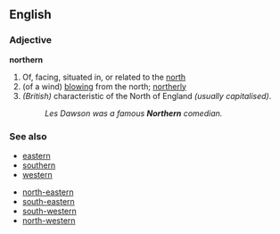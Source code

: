 ==English==
===Adjective===
'''northern'''
# Of, facing, situated in, or related to the [[north]]
# (of a wind) [[blow]]ing from the north; [[northerly]]
# ''(British)'' characteristic of the North of England ''(usually capitalised)''.
#:''Les Dawson was a famous '''Northern''' comedian.''

===See also===
*[[eastern]]
*[[southern]]
*[[western]]

*[[north-eastern]]
*[[south-eastern]]
*[[south-western]]
*[[north-western]]